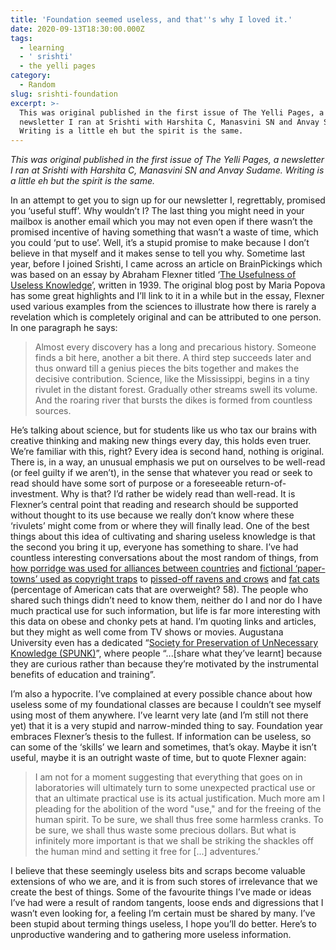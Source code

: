 ```yaml
---
title: 'Foundation seemed useless, and that''s why I loved it.'
date: 2020-09-13T18:30:00.000Z
tags:
  - learning
  - ' srishti'
  - the yelli pages
category:
  - Random
slug: srishti-foundation
excerpt: >-
  This was original published in the first issue of The Yelli Pages, a
  newsletter I ran at Srishti with Harshita C, Manasvini SN and Anvay Sudame.
  Writing is a little eh but the spirit is the same.
---
```


*This was original published in the first issue of The Yelli Pages, a newsletter I ran at Srishti with Harshita C, Manasvini SN and Anvay Sudame. Writing is a little eh but the spirit is the same.*

In an attempt to get you to sign up for our newsletter I, regrettably, promised you ‘useful stuff’. Why wouldn’t I? The last thing you might need in your mailbox is another email which you may not even open if there wasn’t the promised incentive of having something that wasn’t a waste of time, which you could ‘put to use’. Well, it’s a stupid promise to make because I don’t believe in that myself and it makes sense to tell you why. Sometime last year, before I joined Srishti, I came across an article on BrainPickings which was based on an essay by Abraham Flexner titled ‘[The Usefulness of Useless Knowledge](https://archive.harpers.org/1939/10/pdf/HarpersMagazine-1939-10-0019868.pdf)’, written in 1939. The original blog post by Maria Popova has some great highlights and I’ll link to it in a while but in the essay, Flexner used various examples from the sciences to illustrate how there is rarely a revelation which is completely original and can be attributed to one person. In one paragraph he says:

> Almost every discovery has a long and precarious history. Someone finds a bit here, another a bit there. A third step succeeds later and thus onward till a genius pieces the bits together and makes the decisive contribution. Science, like the Mississippi, begins in a tiny rivulet in the distant forest. Gradually other streams swell its volume. And the roaring river that bursts the dikes is formed from countless sources.

He’s talking about science, but for students like us who tax our brains with creative thinking and making new things every day, this holds even truer. We’re familiar with this, right? Every idea is second hand, nothing is original. There is, in a way, an unusual emphasis we put on ourselves to be well-read (or feel guilty if we aren’t), in the sense that whatever you read or seek to read should have some sort of purpose or a foreseeable return-of-investment. Why is that? I’d rather be widely read than well-read. It is Flexner’s central point that reading and research should be supported without thought to its use because we really don’t know where these ‘rivulets’ might come from or where they will finally lead. One of the best things about this idea of cultivating and sharing useless knowledge is that the second you bring it up, everyone has something to share. I’ve had countless interesting conversations about the most random of things, from [how porridge was used for alliances between countries](https://archive.org/stream/TheStrandMagazineAnIllustratedMonthly/TheStrandMagazine1903bVol.XxviJul-dec#page/n127/mode/2up) and [fictional ‘paper-towns’ used as copyright traps](https://en.wikipedia.org/wiki/Agloe,_New_York) to [pissed-off ravens and crows](https://www.nationalgeographic.com/news/2017/06/ravens-memory-unfair-trade/) and [fat cats](https://petobesityprevention.org/2018) (percentage of American cats that are overweight? 58). The people who shared such things didn’t need to know them, neither do I and nor do I have much practical use for such information, but life is far more interesting with this data on obese and chonky pets at hand. I’m quoting links and articles, but they might as well come from TV shows or movies. Augustana University even has a dedicated “[Society for Preservation of UnNecessary Knowledge (SPUNK)](https://twitter.com/augieSPUNK)”, where people “...\[share what they’ve learnt] because they are curious rather than because they’re motivated by the instrumental benefits of education and training”.

I’m also a hypocrite. I’ve complained at every possible chance about how useless some of my foundational classes are because I couldn’t see myself using most of them anywhere. I’ve learnt very late (and I’m still not there yet) that it is a very stupid and narrow-minded thing to say. Foundation year embraces Flexner’s thesis to the fullest. If information can be useless, so can some of the ‘skills’ we learn and sometimes, that’s okay. Maybe it isn’t useful, maybe it is an outright waste of time, but to quote Flexner again:

> I am not for a moment suggesting that everything that goes on in laboratories will ultimately turn to some unexpected practical use or that an ultimate practical use is its actual justification. Much more am I pleading for the abolition of the word "use," and for the freeing of the human spirit. To be sure, we shall thus free some harmless cranks. To be sure, we shall thus waste some precious dollars. But what is infinitely more important is that we shall be striking the shackles off the human mind and setting it free for \[...] adventures.’

I believe that these seemingly useless bits and scraps become valuable extensions of who we are, and it is from such stores of irrelevance that we create the best of things. Some of the favourite things I’ve made or ideas I’ve had were a result of random tangents, loose ends and digressions that I wasn’t even looking for, a feeling I’m certain must be shared by many. I’ve been stupid about terming things useless, I hope you’ll do better. Here’s to unproductive wandering and to gathering more useless information.

